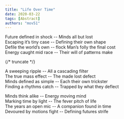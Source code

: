 ```yaml
---
title: "Life Over Time"
date: 2020-03-22
tags: [Abstract]
authors: "mov51"
---
```


Future defined in shock -- Minds all but lost  
Escaping it’s tiny case -- Defining their own shape  
Defile the world’s own -- flock Man’s folly the final cost  
Energy caught mid race -- Their will of patterns make  

{/* truncate */}

A sweeping ripple -- All a cascading filter  
The true mass effect -- The made lost defect  
Minds defined as simple -- Each their own trickster  
Finding a rhythms catch -- Trapped by what they deflect  

Minds think alike -- Energy moving mind  
Marking time by light -- The fever pitch of life  
The years an open mic -- A companion found in time  
Devoured by motions fight -- Defining futures strife  